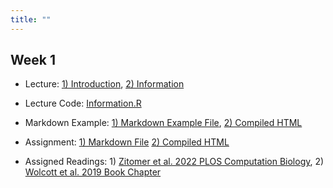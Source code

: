 ```yaml
---
title: ""
---
```


## Week 1

-   Lecture: <a href="/Week 1/Introduction.html">1) Introduction</a>, <a href="/Week 1/Information.html"> 2) Information</a>

-   Lecture Code: <a href="/Week 1/Information.R">Information.R</a>

-   Markdown Example: <a href="/Week 1/Markdown and R Stuff.Rmd">1) Markdown Example File</a>, <a href="/Week 1/Markdown-and-R-Stuff.html">2) Compiled HTML</a>

-   Assignment: <a href="/Week 1/Assignment.Rmd">1) Markdown File</a> <a href="/Week 1/Assignment.html">2) Compiled HTML</a>

- Assigned Readings: 1) <a href="/FW680A4/readings/Zitomer et al. 2022 PLOS Computation Biology.pdf">Zitomer et al. 2022 PLOS Computation Biology</a>, 2) <a href="/FW680A4/readings/Statistical Inference Book Chapter.pdf">Wolcott et al. 2019 Book Chapter</a>